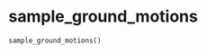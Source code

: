 # sample_ground_motions { #pyslammer.sample_ground_motions }

```python
sample_ground_motions()
```


